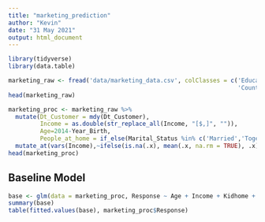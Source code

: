 ---
title: "marketing_prediction"
author: "Kevin"
date: "31 May 2021"
output: html_document
---

```{r}
library(tidyverse)
library(data.table)
```

```{r}
marketing_raw <- fread('data/marketing_data.csv', colClasses = c('Education'='factor', 'Marital_Status'='factor',
                                                                 'Country'='factor'))
head(marketing_raw)
```


```{r}
marketing_proc <- marketing_raw %>% 
  mutate(Dt_Customer = mdy(Dt_Customer),  
         Income = as.double(str_replace_all(Income, "[$,]", "")),
         Age=2014-Year_Birth,
         People_at_home = if_else(Marital_Status %in% c('Married','Together'), Kidhome+Teenhome+2, Kidhome+Teenhome+1)) %>%
  mutate_at(vars(Income),~ifelse(is.na(.x), mean(.x, na.rm = TRUE), .x))
head(marketing_proc)
```

## Baseline Model

```{r}
base <- glm(data = marketing_proc, Response ~ Age + Income + Kidhome + Teenhome + Recency, family = 'binomial' )
summary(base)
table(fitted.values(base), marketing_proc$Response)
```